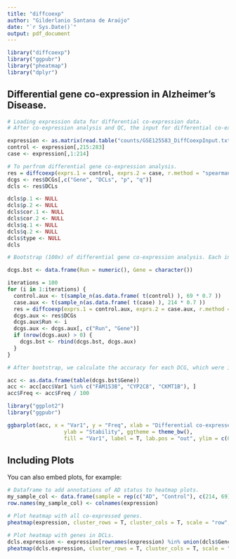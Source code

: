 ```yaml
---
title: "diffcoexp"
author: "Gilderlanio Santana de Araújo"
date: "`r Sys.Date()`"
output: pdf_document
---
```


```r

library("diffcoexp")
library("ggpubr")
library("pheatmap")
library("dplyr")

```

## Differential gene co-expression in Alzheimer's Disease.

```r
# Loading expression data for differential co-expression data.
# After co-expression analysis and QC, the input for differential co-expression is composed of 214 AD samples and 69 neuronal control.

expression <- as.matrix(read.table("counts/GSE125583_DiffCoexpInput.txt", header = T, sep = "\t"))
control <- expression[,215:283]
case <- expression[,1:214]
```


```r
# To perfrom differential gene co-expression analysis.
res = diffcoexp(exprs.1 = control, exprs.2 = case, r.method = "spearman", q.method = "fdr", rth = 0.8, qth = 0.05)
dcgs <- res$DCGs[,c("Gene", "DCLs", "p", "q")]
dcls <- res$DCLs

dcls$p.1 <- NULL
dcls$p.2 <- NULL
dcls$cor.1 <- NULL
dcls$cor.2 <- NULL
dcls$q.1 <- NULL
dcls$q.2 <- NULL
dcls$type <- NULL
dcls

```

```r
# Bootstrap (100x) of differential gene co-expression analysis. Each interation sample 70% if samples to perform diffcoexp. The dataframe dcgs.bst stores all DCGs for each iteration.

dcgs.bst <- data.frame(Run = numeric(), Gene = character())

iterations = 100
for (i in 1:iterations) {
  control.aux <- t(sample_n(as.data.frame( t(control) ), 69 * 0.7 ))
  case.aux <- t(sample_n(as.data.frame( t(case) ), 214 * 0.7 ))
  res = diffcoexp(exprs.1 = control.aux, exprs.2 = case.aux, r.method = "spearman", q.method = "fdr", rth = 0.8, qth = 0.05)
  dcgs.aux <- res$DCGs
  dcgs.aux$Run <- i
  dcgs.aux <- dcgs.aux[, c("Run", "Gene")]
  if (nrow(dcgs.aux) > 0) {
    dcgs.bst <- rbind(dcgs.bst, dcgs.aux)
  }
}

# After bootstrap, we calculate the accuracy for each DCG, which were identified by diffcoexp using all samples to identify variation in co-expression.

acc <- as.data.frame(table(dcgs.bst$Gene))
acc <- acc[acc$Var1 %in% c("FAM153B", "CYP2C8", "CKMT1B"), ]
acc$Freq <- acc$Freq / 100

library("ggplot2")
library("ggpubr")

ggbarplot(acc, x = "Var1", y = "Freq", xlab = "Differential co-expressed gene", 
                  ylab = "Stability", ggtheme = theme_bw(),
                  fill = "Var1", label = T, lab.pos = "out", ylim = c(0, 1)) + rremove("legend")

```

## Including Plots

You can also embed plots, for example:

```r

# Dataframe to add annotations of AD status to heatmap plots.
my_sample_col <- data.frame(sample = rep(c("AD", "Control"), c(214, 69)))
row.names(my_sample_col) <- colnames(expression)

# Plot heatmap with all co-expressed genes.
pheatmap(expression, cluster_rows = T, cluster_cols = T, scale = "row", clustering_distance_rows = "euclidean", clustering_distance_cols = "euclidean", show_rownames = F, show_colnames = F, annotation_col = my_sample_col)

# Plot heatmap with genes in DCLs.
dcls.expression <- expression[rownames(expression) %in% union(dcls$Gene.1, dcls$Gene.2),]
pheatmap(dcls.expression, cluster_rows = T, cluster_cols = T, scale = "row", clustering_distance_rows = "euclidean", clustering_distance_cols = "euclidean", show_rownames = F, show_colnames = F, annotation_col = my_sample_col)
```
